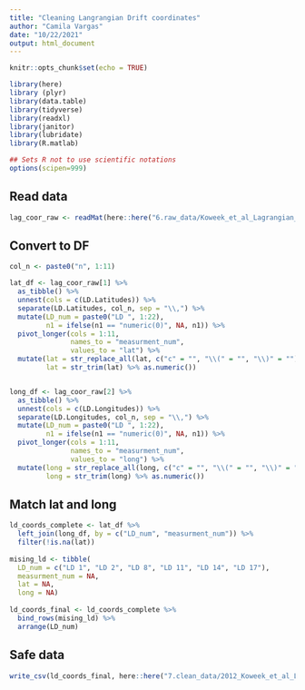 ```yaml
---
title: "Cleaning Langrangian Drift coordinates"
author: "Camila Vargas"
date: "10/22/2021"
output: html_document
---
```


```r
knitr::opts_chunk$set(echo = TRUE)

library(here)
library (plyr)
library(data.table)
library(tidyverse)
library(readxl)
library(janitor)
library(lubridate)
library(R.matlab)

## Sets R not to use scientific notations
options(scipen=999) 
```

## Read data
```r

lag_coor_raw <- readMat(here::here("6.raw_data/Koweek_et_al_Lagrangian_Drift_coordinates.mat"))

```

## Convert to DF
```r
col_n <- paste0("n", 1:11)

lat_df <- lag_coor_raw[1] %>% 
  as_tibble() %>% 
  unnest(cols = c(LD.Latitudes)) %>% 
  separate(LD.Latitudes, col_n, sep = "\\,") %>% 
  mutate(LD_num = paste0("LD ", 1:22),
         n1 = ifelse(n1 == "numeric(0)", NA, n1)) %>% 
  pivot_longer(cols = 1:11,
               names_to = "measurment_num",
               values_to = "lat") %>% 
  mutate(lat = str_replace_all(lat, c("c" = "", "\\(" = "", "\\)" = "")),
         lat = str_trim(lat) %>% as.numeric())


long_df <- lag_coor_raw[2] %>% 
  as_tibble() %>% 
  unnest(cols = c(LD.Longitudes)) %>% 
  separate(LD.Longitudes, col_n, sep = "\\,") %>% 
  mutate(LD_num = paste0("LD ", 1:22),
         n1 = ifelse(n1 == "numeric(0)", NA, n1)) %>% 
  pivot_longer(cols = 1:11,
               names_to = "measurment_num",
               values_to = "long") %>% 
  mutate(long = str_replace_all(long, c("c" = "", "\\(" = "", "\\)" = "")),
         long = str_trim(long) %>% as.numeric())


```


## Match lat and long

```r
ld_coords_complete <- lat_df %>% 
  left_join(long_df, by = c("LD_num", "measurment_num")) %>% 
  filter(!is.na(lat))
  
mising_ld <- tibble(
  LD_num = c("LD 1", "LD 2", "LD 8", "LD 11", "LD 14", "LD 17"),
  measurment_num = NA,
  lat = NA,
  long = NA)
  
ld_coords_final <- ld_coords_complete %>% 
  bind_rows(mising_ld) %>% 
  arrange(LD_num)

```

## Safe data
```r
write_csv(ld_coords_final, here::here("7.clean_data/2012_Koweek_et_al_LD_coords.csv"))
```


